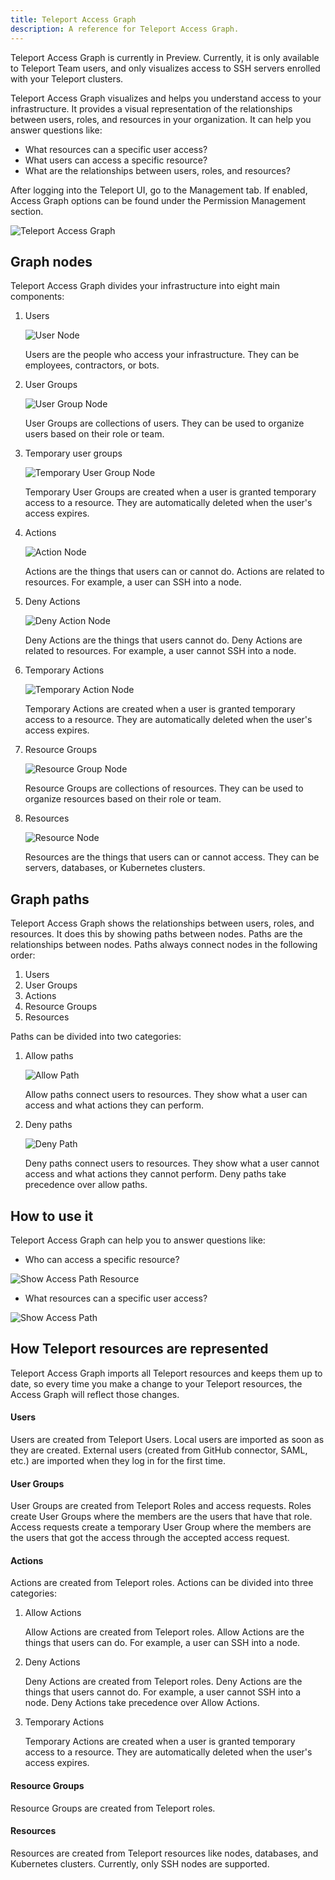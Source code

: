 ```yaml
---
title: Teleport Access Graph
description: A reference for Teleport Access Graph.
---
```


<Admonition type="tip" title="Preview">
  Teleport Access Graph is currently in Preview. Currently, it is only available
  to Teleport Team users, and only visualizes access to SSH servers enrolled with your Teleport clusters.
</Admonition>

Teleport Access Graph visualizes and helps you understand access to your
infrastructure. It provides a visual representation of the relationships between
users, roles, and resources in your organization. It can help you answer
questions like:

- What resources can a specific user access?
- What users can access a specific resource?
- What are the relationships between users, roles, and resources?

After logging into the Teleport UI, go to the Management tab. If enabled, Access Graph options can be found
under the Permission Management section.

![Teleport Access Graph](../img/access-graph/main-view.png)

## Graph nodes

Teleport Access Graph divides your infrastructure into eight main components:

1. Users

    ![User Node](../img/access-graph/user-node.png)

    Users are the people who access your infrastructure. They can be employees,
    contractors, or bots.

2. User Groups

    ![User Group Node](../img/access-graph/user-group-node.png)

    User Groups are collections of users. They can be used to organize users
    based on their role or team.

3. Temporary user groups

    ![Temporary User Group Node](../img/access-graph/temporary-user-group-node.png)

    Temporary User Groups are created when a user is granted temporary access to a
    resource. They are automatically deleted when the user's access expires.

4. Actions

    ![Action Node](../img/access-graph/allow-action-node.png)

    Actions are the things that users can or cannot do. Actions are related to
    resources. For example, a user can SSH into a node.

5. Deny Actions

    ![Deny Action Node](../img/access-graph/deny-action-node.png)

    Deny Actions are the things that users cannot do. Deny Actions are related to
    resources. For example, a user cannot SSH into a node.

6. Temporary Actions

    ![Temporary Action Node](../img/access-graph/temporary-action-node.png)

    Temporary Actions are created when a user is granted temporary access to a
    resource. They are automatically deleted when the user's access expires.

7. Resource Groups

    ![Resource Group Node](../img/access-graph/resource-group-node.png)

    Resource Groups are collections of resources. They can be used to organize
    resources based on their role or team.

8. Resources

    ![Resource Node](../img/access-graph/resource-node.png)

    Resources are the things that users can or cannot access. They can be
    servers, databases, or Kubernetes clusters.

## Graph paths

Teleport Access Graph shows the relationships between users, roles, and
resources. It does this by showing paths between nodes. Paths are the
relationships between nodes. Paths always connect nodes in the following order:

1. Users
1. User Groups
1. Actions
1. Resource Groups
1. Resources

Paths can be divided into two categories:

1. Allow paths

    ![Allow Path](../img/access-graph/allow-path.png)

    Allow paths connect users to resources. They show what a user can access
    and what actions they can perform.

2. Deny paths

      ![Deny Path](../img/access-graph/deny-path.png)

      Deny paths connect users to resources. They show what a user cannot access
      and what actions they cannot perform. Deny paths take precedence over allow
      paths.

## How to use it

Teleport Access Graph can help you to answer questions like:

- Who can access a specific resource?

![Show Access Path Resource](../img/access-graph/show-access-path-resource.gif)

- What resources can a specific user access?

![Show Access Path](../img/access-graph/show-access-path.gif)


## How Teleport resources are represented

Teleport Access Graph imports all Teleport resources and keeps them up to date, so every time you make a change
to your Teleport resources, the Access Graph will reflect those changes.

#### Users

Users are created from Teleport Users.
Local users are imported as soon as they are created.
External users (created from GitHub connector, SAML, etc.) are imported when they log in for the first time.

#### User Groups

User Groups are created from Teleport Roles and access requests. Roles create User Groups where the members
are the users that have that role. Access requests create a temporary User Group where the members are the users that
got the access through the accepted access request.

#### Actions

Actions are created from Teleport roles. Actions can be divided into three
categories:

1. Allow Actions

    Allow Actions are created from Teleport roles. Allow Actions are the things
    that users can do. For example, a user can SSH into a node.

2. Deny Actions

    Deny Actions are created from Teleport roles. Deny Actions are the things
    that users cannot do. For example, a user cannot SSH into a node. Deny
    Actions take precedence over Allow Actions.

3. Temporary Actions

    Temporary Actions are created when a user is granted temporary access to a
    resource. They are automatically deleted when the user's access expires.

#### Resource Groups

Resource Groups are created from Teleport roles.




#### Resources

Resources are created from Teleport resources like nodes, databases, and
Kubernetes clusters. Currently, only SSH nodes are supported.
